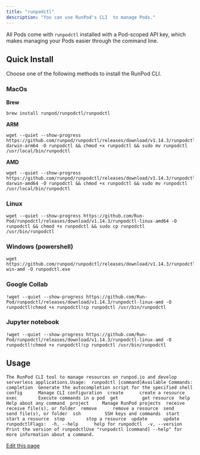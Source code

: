 ```yaml
---
title: "runpodctl"
description: "You can use RunPod's CLI  to manage Pods."
---
```


All Pods come with `runpodctl` installed with a Pod-scoped API key, which makes managing your Pods easier through the command line.

## Quick Install[​](#quick-install "Direct link to Quick Install")

Choose one of the following methods to install the RunPod CLI.

### MacOs[​](#macos "Direct link to MacOs")

**Brew**

```
brew install runpod/runpodctl/runpodctl
```

**ARM**

```
wget --quiet --show-progress https://github.com/runpod/runpodctl/releases/download/v1.14.3/runpodctl-darwin-arm64 -O runpodctl && chmod +x runpodctl && sudo mv runpodctl /usr/local/bin/runpodctl
```

**AMD**

```
wget --quiet --show-progress https://github.com/runpod/runpodctl/releases/download/v1.14.3/runpodctl-darwin-amd64 -O runpodctl && chmod +x runpodctl && sudo mv runpodctl /usr/local/bin/runpodctl
```

### Linux[​](#linux "Direct link to Linux")

```
wget --quiet --show-progress https://github.com/Run-Pod/runpodctl/releases/download/v1.14.3/runpodctl-linux-amd64 -O runpodctl && chmod +x runpodctl && sudo cp runpodctl /usr/bin/runpodctl
```

### Windows (powershell)[​](#windows-powershell "Direct link to Windows (powershell)")

```
wget https://github.com/runpod/runpodctl/releases/download/v1.14.3/runpodctl-win-amd -O runpodctl.exe
```

### Google Collab[​](#google-collab "Direct link to Google Collab")

```
!wget --quiet --show-progress https://github.com/Run-Pod/runpodctl/releases/download/v1.14.3/runpodctl-linux-amd -O runpodctl!chmod +x runpodctl!cp runpodctl /usr/bin/runpodctl
```

### Jupyter notebook[​](#jupyter-notebook "Direct link to Jupyter notebook")

```
!wget --quiet --show-progress https://github.com/Run-Pod/runpodctl/releases/download/v1.14.3/runpodctl-linux-amd -O runpodctl!chmod +x runpodctl!cp runpodctl /usr/bin/runpodctl
```

## Usage[​](#usage "Direct link to Usage")

```
The RunPod CLI tool to manage resources on runpod.io and develop serverless applications.Usage:  runpodctl [command]Available Commands:  completion  Generate the autocompletion script for the specified shell  config      Manage CLI configuration  create      create a resource  exec        Execute commands in a pod  get         get resource  help        Help about any command  project     Manage RunPod projects  receive     receive file(s), or folder  remove      remove a resource  send        send file(s), or folder  ssh         SSH keys and commands  start       start a resource  stop        stop a resource  update      update runpodctlFlags:  -h, --help      help for runpodctl  -v, --version   Print the version of runpodctlUse "runpodctl [command] --help" for more information about a command.
```

[Edit this page](https://github.com/runpod/docs/blob/main/docs/runpodctl/reference/runpodctl.md)
